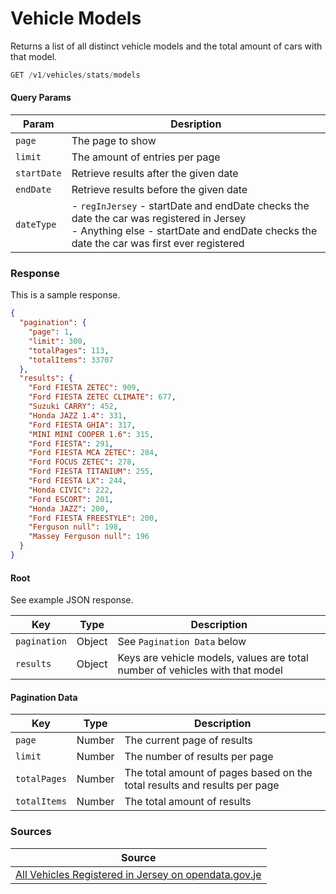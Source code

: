 
# Vehicle Models

Returns a list of all distinct vehicle models and the total amount of cars with that model.

```jsx
GET /v1/vehicles/stats/models
```

#### Query Params
|Param|Desription|
|-----|----------|
|`page`|The page to show|
|`limit`|The amount of entries per page|
|`startDate`|Retrieve results after the given date|
|`endDate`|Retrieve results before the given date|
|`dateType`|- `regInJersey` - startDate and endDate checks the date the car was registered in Jersey<br/>- Anything else - startDate and endDate checks the date the car was first ever registered|

### Response
<Tabs>
<TabItem value="res-sample-200" label="200 (OK)">

This is a sample response.

```json title="Status: 200 (OK)"
{
  "pagination": {
    "page": 1,
    "limit": 300,
    "totalPages": 113,
    "totalItems": 33707
  },
  "results": {
    "Ford FIESTA ZETEC": 909,
    "Ford FIESTA ZETEC CLIMATE": 677,
    "Suzuki CARRY": 452,
    "Honda JAZZ 1.4": 331,
    "Ford FIESTA GHIA": 317,
    "MINI MINI COOPER 1.6": 315,
    "Ford FIESTA": 291,
    "Ford FIESTA MCA ZETEC": 284,
    "Ford FOCUS ZETEC": 278,
    "Ford FIESTA TITANIUM": 255,
    "Ford FIESTA LX": 244,
    "Honda CIVIC": 222,
    "Ford ESCORT": 201,
    "Honda JAZZ": 200,
    "Ford FIESTA FREESTYLE": 200,
    "Ferguson null": 198,
    "Massey Ferguson null": 196
  }
}
```

</TabItem>
<TabItem value="res-schema" label="Schema">

#### Root
See example JSON response.

| Key | Type | Description |
|-----|------|-------------|
|`pagination`|Object|See `Pagination Data` below|
|`results`|Object|Keys are vehicle models, values are total number of vehicles with that model|

#### Pagination Data
| Key | Type | Description |
|-----|------|-------------|
|`page`|Number|The current page of results|
|`limit`|Number|The number of results per page|
|`totalPages`|Number|The total amount of pages based on the total results and results per page|
|`totalItems`|Number|The total amount of results|

</TabItem>
</Tabs>

### Sources
|Source|
|------|
|[All Vehicles Registered in Jersey on opendata.gov.je][vehiclesdata]|

[vehiclesdata]: https://opendata.gov.je/dataset/registered-vehicles